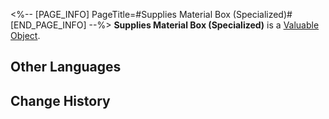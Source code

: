 <%-- [PAGE_INFO]
PageTitle=#Supplies Material Box (Specialized)#
[END_PAGE_INFO] --%>
{{Item Infobox
|id          = 300042
|image       = Item Supplies Material Box (Specialized).png{{subst:void|<!--$UPLOAD:<<SpriteOutput/ItemFigures/300042.png>-<Item Supplies Material Box (Specialized).png>-<Item Icons>>-->}}
|type        = Valuable Object
|invCategory = Valuables
|rarity      = 4
|effect      = 
|description = The assistance provided by Herta to the Astral Express. Upon use, you can select one item to obtain from the following materials:<br />· Worldbreaker Blade<br />· Arrow of the Starchaser<br />· Key of Wisdom<br />· Safeguard of Amber<br />· Obsidian of Obsession<br />· Stellaris Symphony<br />· Flower of Eternity
}}
{{Description|Materials provided to the Express in accordance with the mutual aid contract.<br /><br />''"Since it's mutual aid, save your thanks."''}}
'''Supplies Material Box (Specialized)''' is a [[Valuable Object]].

==Other Languages==
{{Other Languages
|en   = Supplies Material Box (Specialized)
|zhs  = 后勤材料箱&nbsp;•&nbsp;专业型
|zht  = 後勤素材箱•專業型
|ja   = 後方支援素材箱・専門型
|ko   = 보급 재료상자•전문형
|es   = Caja de suministros (especializada)
|fr   = Boîte de matériaux (spécialisée)
|ru   = Особый ящик с материалами
|th   = กล่องวัสดุโลจิสติกส์ (แบบพิเศษ)
|vi   = Rương Nguyên Liệu Hậu Cần - Loại Chuyên Nghiệp
|de   = Versorgungsmaterialkiste: Spezialisiert
|id   = Supplies Material Box (Specialized)
|pt   = Caixa de Material de Suprimentos (Especializado)
}}

==Change History==
{{Change History|1.5}}